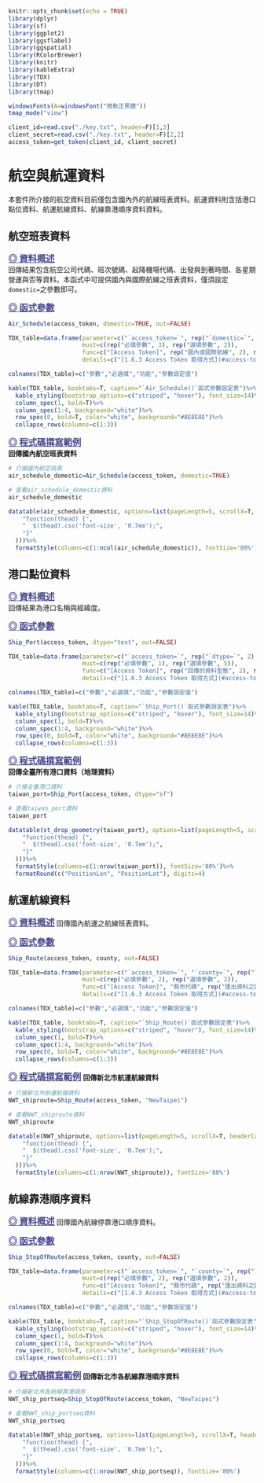 ```r
knitr::opts_chunk$set(echo = TRUE)
library(dplyr)
library(sf)
library(ggplot2)
library(ggsflabel)
library(ggspatial)
library(RColorBrewer)
library(knitr)
library(kableExtra)
library(TDX)
library(DT)
library(tmap)

windowsFonts(A=windowsFont("微軟正黑體"))
tmap_mode("view")

client_id=read.csv("./key.txt", header=F)[1,2]
client_secret=read.csv("./key.txt", header=F)[2,2]
access_token=get_token(client_id, client_secret)
```

# **航空與航運資料**
本套件所介接的航空資料目前僅包含國內外的航線班表資料。航運資料則含括港口點位資料、航運航線資料、航線靠港順序資料資料。  


## 航空班表資料
<font color="#484891" size="4"><u>**◎ 資料概述**</u></font>  
回傳結果包含航空公司代碼、班次號碼、起降機場代碼、出發與到著時間、各星期營運與否等資料。本函式中可提供國內與國際航線之班表資料，僅須設定`domestic=`之參數即可。  


<font color="#484891" size="4"><u>**◎ 函式參數**</u></font>  
```r
Air_Schedule(access_token, domestic=TRUE, out=FALSE)
```

```r
TDX_table=data.frame(parameter=c("`access_token=`", rep("`domestic=`", 2), rep("`out=`", 2)),
                     must=c(rep("必填參數", 3), rep("選填參數", 2)),
                     func=c("[Access Token]", rep("國內或國際航線", 2), rep("匯出資料之路徑", 2)),
                     details=c("[1.6.3 Access Token 取得方式](#access-token-取得方式)", "`TRUE`：回傳國內航空班表", "`FALSE`：回傳國際航空班表", "`FALSE`：不匯出資料至本機 [**預設值**]" ,"若欲輸出此結果，路徑中必須含有`.csv`或`.txt`"))

colnames(TDX_table)=c("參數","必選填","功能","參數設定值")

kable(TDX_table, booktabs=T, caption="`Air_Schedule()`函式參數設定表")%>%
  kable_styling(bootstrap_options=c("striped", "hover"), font_size=14)%>%
  column_spec(1, bold=T)%>%
  column_spec(1:4, background="white")%>%
  row_spec(0, bold=T, color="white", background="#8E8E8E")%>%
  collapse_rows(columns=c(1:3))
```

<font color="#484891" size="4"><u>**◎ 程式碼撰寫範例**</u></font>  
**回傳國內航空班表資料**
```r
# 介接國內航空班表
air_schedule_domestic=Air_Schedule(access_token, domestic=TRUE)
```

```r
# 查看air_schedule_domestic資料
air_schedule_domestic
```

```r
datatable(air_schedule_domestic, options=list(pageLength=5, scrollX=T, headerCallback = DT::JS(
    "function(thead) {",
    "  $(thead).css('font-size', '0.7em');",
    "}"
  )))%>%
  formatStyle(columns=c(1:ncol(air_schedule_domestic)), fontSize='80%')
```



## 港口點位資料
<font color="#484891" size="4"><u>**◎ 資料概述**</u></font>  
回傳結果為港口名稱與經緯度。  

<font color="#484891" size="4"><u>**◎ 函式參數**</u></font>  
```r
Ship_Port(access_token, dtype="text", out=FALSE)
```

```r
TDX_table=data.frame(parameter=c("`access_token=`", rep("`dtype=`", 2), rep("`out=`", 3)),
                     must=c(rep("必填參數", 1), rep("選填參數", 5)),
                     func=c("[Access Token]", rep("回傳的資料型態", 2), rep("匯出資料之路徑", 3)),
                     details=c("[1.6.3 Access Token 取得方式](#access-token-取得方式)","`text`：純文字形式，其資料型態屬`data.frame` [**預設值**]","`sf`：地理資料形式，其資料型態屬`sf`","`FALSE`：不匯出資料至本機 [**預設值**]" ,"若回傳的資料型態為「`text`」：路徑必須含有`.csv`或`.txt`", "若回傳的資料型態為「`sf`」：路徑必須含有`.shp`"))

colnames(TDX_table)=c("參數","必選填","功能","參數設定值")

kable(TDX_table, booktabs=T, caption="`Ship_Port()`函式參數設定表")%>%
  kable_styling(bootstrap_options=c("striped", "hover"), font_size=14)%>%
  column_spec(1, bold=T)%>%
  column_spec(1:4, background="white")%>%
  row_spec(0, bold=T, color="white", background="#8E8E8E")%>%
  collapse_rows(columns=c(1:3))
```

<font color="#484891" size="4"><u>**◎ 程式碼撰寫範例**</u></font>  
**回傳全臺所有港口資料（地理資料）**
```r
# 介接全臺港口資料
taiwan_port=Ship_Port(access_token, dtype="sf")
```

```r
# 查看taiwan_port資料
taiwan_port
```

```r
datatable(st_drop_geometry(taiwan_port), options=list(pageLength=5, scrollX=T, headerCallback = DT::JS(
    "function(thead) {",
    "  $(thead).css('font-size', '0.7em');",
    "}"
  )))%>%
  formatStyle(columns=c(1:nrow(taiwan_port)), fontSize='80%')%>%
  formatRound(c("PositionLon", "PositionLat"), digits=4)
```



## 航運航線資料
<font color="#484891" size="4"><u>**◎ 資料概述**</u></font>
回傳國內航運之航線班表資料。

<font color="#484891" size="4"><u>**◎ 函式參數**</u></font>
```r
Ship_Route(access_token, county, out=FALSE)
```

```r
TDX_table=data.frame(parameter=c("`access_token=`", "`county=`", rep("`out=`", 2)),
                     must=c(rep("必填參數", 2), rep("選填參數", 2)),
                     func=c("[Access Token]", "縣市代碼", rep("匯出資料之路徑", 2)),
                     details=c("[1.6.3 Access Token 取得方式](#access-token-取得方式)","請參照`TDX_County`表格，並確保該縣市有港口","`FALSE`：不匯出資料至本機 [**預設值**]" ,"若欲輸出此結果，路徑中必須含有`.csv`或`.txt`"))

colnames(TDX_table)=c("參數","必選填","功能","參數設定值")

kable(TDX_table, booktabs=T, caption="`Ship_Route()`函式參數設定表")%>%
  kable_styling(bootstrap_options=c("striped", "hover"), font_size=14)%>%
  column_spec(1, bold=T)%>%
  column_spec(1:4, background="white")%>%
  row_spec(0, bold=T, color="white", background="#8E8E8E")%>%
  collapse_rows(columns=c(1:3))
```

<font color="#484891" size="4"><u>**◎ 程式碼撰寫範例**</u></font>
**回傳新北市航運航線資料**
```r
# 介接新北市航運航線資料
NWT_shiproute=Ship_Route(access_token, "NewTaipei")
```

```r
# 查看NWT_shiproute資料
NWT_shiproute
```

```r
datatable(NWT_shiproute, options=list(pageLength=5, scrollX=T, headerCallback = DT::JS(
    "function(thead) {",
    "  $(thead).css('font-size', '0.7em');",
    "}"
  )))%>%
  formatStyle(columns=c(1:nrow(NWT_shiproute)), fontSize='80%')
```



## 航線靠港順序資料
<font color="#484891" size="4"><u>**◎ 資料概述**</u></font>
回傳國內航線停靠港口順序資料。

<font color="#484891" size="4"><u>**◎ 函式參數**</u></font>
```r
Ship_StopOfRoute(access_token, county, out=FALSE)
```

```r
TDX_table=data.frame(parameter=c("`access_token=`", "`county=`", rep("`out=`", 2)),
                     must=c(rep("必填參數", 2), rep("選填參數", 2)),
                     func=c("[Access Token]", "縣市代碼", rep("匯出資料之路徑", 2)),
                     details=c("[1.6.3 Access Token 取得方式](#access-token-取得方式)","請參照`TDX_County`表格，並確保該縣市有港口","`FALSE`：不匯出資料至本機 [**預設值**]" ,"若欲輸出此結果，路徑中必須含有`.csv`或`.txt`"))

colnames(TDX_table)=c("參數","必選填","功能","參數設定值")

kable(TDX_table, booktabs=T, caption="`Ship_StopOfRoute()`函式參數設定表")%>%
  kable_styling(bootstrap_options=c("striped", "hover"), font_size=14)%>%
  column_spec(1, bold=T)%>%
  column_spec(1:4, background="white")%>%
  row_spec(0, bold=T, color="white", background="#8E8E8E")%>%
  collapse_rows(columns=c(1:3))
```

<font color="#484891" size="4"><u>**◎ 程式碼撰寫範例**</u></font>
**回傳新北市各航線靠港順序資料**
```r
# 介接新北市各航線靠港順序
NWT_ship_portseq=Ship_StopOfRoute(access_token, "NewTaipei")
```

```r
# 查看NWT_ship_portseq資料
NWT_ship_portseq
```

```r
datatable(NWT_ship_portseq, options=list(pageLength=5, scrollX=T, headerCallback = DT::JS(
    "function(thead) {",
    "  $(thead).css('font-size', '0.7em');",
    "}"
  )))%>%
  formatStyle(columns=c(1:nrow(NWT_ship_portseq)), fontSize='80%')
```






